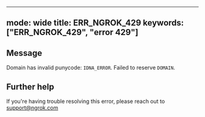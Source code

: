 
---
mode: wide
title: ERR_NGROK_429
keywords: ["ERR_NGROK_429", "error 429"]
---

## Message
Domain has invalid punycode: `IDNA_ERROR`. Failed to reserve `DOMAIN`.




## Further help
If you're having trouble resolving this error, please reach out to [support@ngrok.com](mailto:support@ngrok.com?subject=Help%20with%20ERR_NGROK_429)

